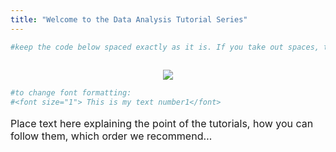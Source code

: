 ---
title: "Welcome to the Data Analysis Tutorial Series"
---

```{r, echo=F}
#keep the code below spaced exactly as it is. If you take out spaces, the image disappears 
 
```
<center>

![](popgenimage.jpg)
</center>

```{r, echo=F}

#to change font formatting: 
#<font size="1"> This is my text number1</font> 


```

<font size="3"> 


Place text here explaining the point of the tutorials, how you can follow them, which order we recommend...

</font>

